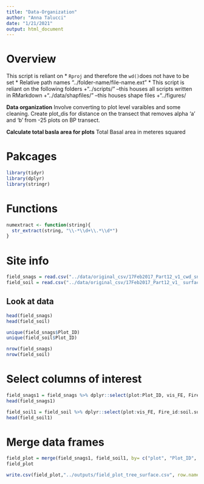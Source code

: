 ```yaml
---
title: "Data-Organization"
author: "Anna Talucci"
date: "1/21/2021"
output: html_document
---
```


# Overview

This script is reliant on
* `Rproj` and therefore the `wd()`does not have to be set
* Relative path names "../folder-name/file-name.ext"
* This script is reliant on the following folders 
    +"../scripts/" --this houses all scripts written in RMarkdown
    +"../data/shapfiles/" --this houses shape files
    +"../figures/

**Data organization** 
Involve converting to plot level varaibles and some cleaning. Create plot_dis for distance on the transect that removes alpha 'a' and 'b' from -25 plots on BP transect.



**Calculate total basla area for plots**
Total Basal area in meteres squared


# Pakcages
```r
library(tidyr)
library(dplyr)
library(stringr)
```

# Functions

```r
numextract <- function(string){ 
  str_extract(string, "\\-*\\d+\\.*\\d*")
} 


```

# Site info

```r
field_snags = read.csv("../data/original_csv/17Feb2017_Part12_v1_cwd_snag.csv")
field_soil = read.csv("../data/original_csv/17Feb2017_Part12_v1_ surface_seed.csv")
```

## Look at data
```r
head(field_snags)
head(field_soil)
```
```r
unique(field_snags$Plot_ID)
unique(field_soil$Plot_ID)
```

```r
nrow(field_snags)
nrow(field_soil)
```

# Select columns of interest
```r
field_snags1 = field_snags %>% dplyr::select(plot:Plot_ID, vis_FE, Fire_id)
head(field_snags1)
```

```r
field_soil1 = field_soil %>% dplyr::select(plot:vis_FE, Fire_id:soil.sur, duff.dpth)
head(field_soil1)
```

# Merge data frames
```r
field_plot = merge(field_snags1, field_soil1, by= c("plot", "Plot_ID", "Fire_id"))
field_plot
```




```r
write.csv(field_plot,"../outputs/field_plot_tree_surface.csv", row.names = FALSE)
```